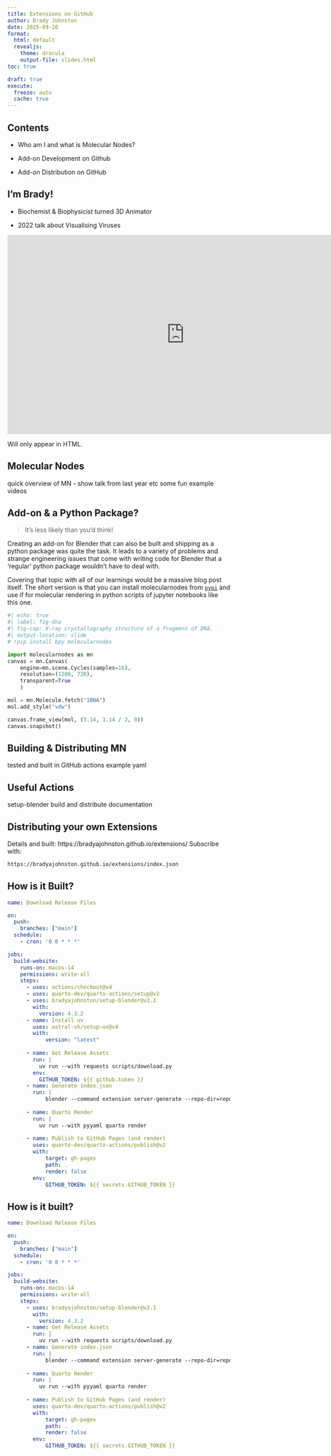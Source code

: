 ```yaml
---
title: Extensions on GitHub
author: Brady Johnston
date: 2025-09-20
format: 
  html: default
  revealjs: 
    theme: dracula
    output-file: slides.html
toc: true

draft: true
execute: 
  freeze: auto
  cache: true
---
```


:::: {.content-visible when-format="revealjs"}
<!-- will only appear in slides -->
## Contents

::: {.fragment}
- Who am I and what is Molecular Nodes?
:::
::: {.fragment}
- Add-on Development on Github
:::
::: {.fragment}
- Add-on Distribution on GitHub
:::
::::

## I’m Brady!

::: {.content-visible when-format="revealjs"}

- Biochemist & Biophysicist turned 3D Animator

- 2022 talk about Visualising Viruses

:::

<iframe id="ytplayer" type="text/html" width="800" height="450" src="https://www.youtube.com/embed/adhTmwYwOiA?autoplay=1?mute=1&origin=http://bradyajohnston.github.io" frameborder="0"></iframe>

::: {.content-visible unless-format="revealjs"}

Will only appear in HTML.

:::

## Molecular Nodes
quick overview of MN - show talk from last year etc
some fun example videos

::: {.content-visible when-format="revealjs"}
<!-- will only appear in slides -->
:::

::: {.content-visible unless-format="revealjs"}
<!-- will only appear in blogpost -->
:::

## Add-on & a Python Package?

::: {.content-visible when-format="revealjs"}
<!-- will only appear in slides -->
:::

::: {.content-visible unless-format="revealjs"}
> It's less likely than you'd think!

Creating an add-on for Blender that can also be built and shipping as a python package was quite the task. 
It leads to a variety of problems and strange engineering issues that come with writing code for Blender that a 'regular' python package wouldn't have to deal with. 

Covering that topic with all of our learnings would be a massive blog post itself. 
The short version is that you can install molecularnodes from [`pypi`](https://pypi.org/p/molecularnodes) and use if for molecular rendering in python scripts of jupyter notebooks like this one.

:::

```python
#| echo: true
#| label: fig-dna
#| fig-cap: X-ray crystallography structure of a fragment of DNA.
#| output-location: slide
# !pip install bpy molecularnodes

import molecularnodes as mn
canvas = mn.Canvas(
    engine=mn.scene.Cycles(samples=16),
    resolution=(1280, 720),
    transparent=True
    )

mol = mn.Molecule.fetch("1BNA")
mol.add_style("vdw")

canvas.frame_view(mol, (3.14, 3.14 / 2, 0))
canvas.snapshot()
```

## Building & Distributing MN
tested and built in GitHub actions
example yaml

## Useful Actions
setup-blender
build and distribute documentation

## Distributing your own Extensions
Details and built: https://bradyajohnston.github.io/extensions/
Subscribe with:

```bash
https://bradyajohnston.github.io/extensions/index.json
```



## How is it Built?

```yaml
name: Download Release Files

on:
  push:
    branches: ["main"]
  schedule:
    - cron: '0 0 * * *'

jobs:
  build-website:
    runs-on: macos-14
    permissions: write-all
    steps:
      - uses: actions/checkout@v4
      - uses: quarto-dev/quarto-actions/setup@v2
      - uses: bradyajohnston/setup-blender@v2.1
        with: 
          version: 4.3.2
      - name: Install uv
        uses: astral-sh/setup-uv@v4
        with:
            version: "latest"
    
      - name: Get Release Assets
        run: |
          uv run --with requests scripts/download.py
        env:
          GITHUB_TOKEN: ${{ github.token }}
      - name: Generate index.json
        run: |
            blender --command extension server-generate --repo-dir=repo
    
      - name: Quarto Render
        run: |
          uv run --with pyyaml quarto render
    
      - name: Publish to GitHub Pages (and render)
        uses: quarto-dev/quarto-actions/publish@v2
        with:
            target: gh-pages
            path: .
            render: false
        env:
            GITHUB_TOKEN: ${{ secrets.GITHUB_TOKEN }}
```

## How is it built?

```yaml
name: Download Release Files

on:
  push:
    branches: ["main"]
  schedule:
    - cron: '0 0 * * *'

jobs:
  build-website:
    runs-on: macos-14
    permissions: write-all
    steps:
      - uses: bradyajohnston/setup-blender@v2.1
        with: 
          version: 4.3.2
      - name: Get Release Assets
        run: |
          uv run --with requests scripts/download.py
      - name: Generate index.json
        run: |
            blender --command extension server-generate --repo-dir=repo
    
      - name: Quarto Render
        run: |
          uv run --with pyyaml quarto render
    
      - name: Publish to GitHub Pages (and render)
        uses: quarto-dev/quarto-actions/publish@v2
        with:
            target: gh-pages
            path: .
            render: false
        env:
            GITHUB_TOKEN: ${{ secrets.GITHUB_TOKEN }}
```

::: {.content-visible when-format="revealjs"}
<!-- will only appear in slides -->
:::

::: {.content-visible unless-format="revealjs"}
<!-- will only appear in blogpost -->
:::